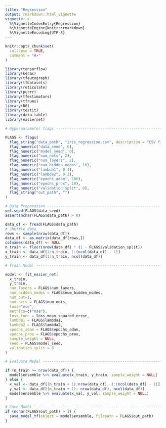 ```yaml
---
title: "Regression"
output: rmarkdown::html_vignette
vignette: >
  %\VignetteIndexEntry{Regression}
  %\VignetteEngine{knitr::rmarkdown}
  %\VignetteEncoding{UTF-8}
---
```


```r
knitr::opts_chunk$set(
  collapse = TRUE,
  comment = "#>"
)
```

```r
library(tensorflow)
library(keras)
library(tfautograph)
library(tfdatasets)
library(reticulate)
library(purrr)
library(tfestimators)
library(tfruns)
library(R6)
library(testit)
library(data.table)
library(easiernet)
```

```r
# Hyperparameter flags ---------------------------------------------------

FLAGS <- flags(
  flag_string("data_path", "iris_regression.csv", description = "CSV file with no row names, last column is the observed outcome"),
  flag_numeric("data_seed", 0),
  flag_numeric("model_seed", 0),
  flag_numeric("num_nets", 2),
  flag_numeric("num_layers", 2),
  flag_numeric("num_hidden_nodes", 10),
  flag_numeric("lambda1", 0.4),
  flag_numeric("lambda2", 0.3),
  flag_numeric("epochs_adam", 100),
  flag_numeric("epochs_prox", 10),
  flag_numeric("validation_split", 0),
  flag_string("out_path", "")
)
```

```r
# Data Preparation ---------------------------------------------------
set.seed(FLAGS$data_seed)
assert(nchar(FLAGS$data_path) > 0)

data_df <- fread(FLAGS$data_path)
# Shuffle data
rows <- sample(nrow(data_df))
data_df <- as.matrix(data_df[rows,])
colnames(data_df) <- NULL
n_train <- floor(nrow(data_df) * (1 - FLAGS$validation_split))
x_train <- data_df[1:n_train, 1:(ncol(data_df) - 1)]
y_train <- data_df[1:n_train, ncol(data_df)]
```

```r
# Train Model --------------------------------------------------------------

model <- fit_easier_net(
  x_train,
  y_train,
  num_layers = FLAGS$num_layers,
  num_hidden_nodes = FLAGS$num_hidden_nodes,
  num_out=1,
  num_nets = FLAGS$num_nets,
  loss="mse",
  metrics=c("mse"),
  loss_func = loss_mean_squared_error,
  lambda1 = FLAGS$lambda1,
  lambda2 = FLAGS$lambda2,
  epochs_adam = FLAGS$epochs_adam,
  epochs_prox = FLAGS$epochs_prox,
  sample_weight = NULL,
  seed = FLAGS$model_seed,
  validation_split = 0
)
```

```r
# Evaluate Model ----------------------------------------------------------

if (n_train >= nrow(data_df)) {
  model$ensemble %>% evaluate(x_train, y_train, sample_weight = NULL)
} else {
  x_val <- data_df[(n_train + 1):nrow(data_df), 1:(ncol(data_df) - 1)]
  y_val <- data_df[(n_train + 1): nrow(data_df), ncol(data_df)]
  model$ensemble %>% evaluate(x_val, y_val, sample_weight = NULL)
}
```

```r
# Save Model --------------------------------------------------------------
if (nchar(FLAGS$out_path) > 1) {
  save_model_tf(object = model$ensemble, filepath = FLAGS$out_path)
}
```
